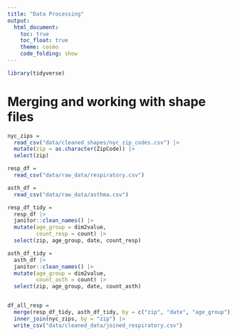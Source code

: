 ```yaml
---
title: "Data Processing"
output: 
  html_document:
    toc: true
    toc_float: true
    theme: cosmo
    code_folding: show
---
```

```r
library(tidyverse)
```

# Merging and working with shape files



```r
nyc_zips =
  read_csv("data/cleaned_shapes/nyc_zip_codes.csv") |> 
  mutate(zip = as.character(ZipCode)) |> 
  select(zip)

resp_df = 
  read_csv("data/raw_data/respiratory.csv")

asth_df = 
  read_csv("data/raw_data/asthma.csv")

resp_df_tidy =
  resp_df |> 
  janitor::clean_names() |> 
  mutate(age_group = dim2value,
         count_resp = count) |> 
  select(zip, age_group, date, count_resp) 

asth_df_tidy = 
  asth_df |> 
  janitor::clean_names() |> 
  mutate(age_group = dim2value,
         count_asth = count) |> 
  select(zip, age_group, date, count_asth) 


df_all_resp = 
  merge(resp_df_tidy, asth_df_tidy, by = c("zip", "date", "age_group")) |>
  inner_join(nyc_zips, by = "zip") |> 
  write_csv("data/cleaned_data/joined_respiratory.csv")
```



